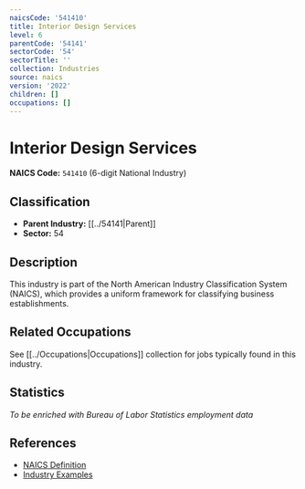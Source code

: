```yaml
---
naicsCode: '541410'
title: Interior Design Services
level: 6
parentCode: '54141'
sectorCode: '54'
sectorTitle: ''
collection: Industries
source: naics
version: '2022'
children: []
occupations: []
---
```

# Interior Design Services

**NAICS Code:** `541410` (6-digit National Industry)

## Classification

- **Parent Industry:** [[../54141|Parent]]
- **Sector:** 54

## Description

This industry is part of the North American Industry Classification System (NAICS), which provides a uniform framework for classifying business establishments.

## Related Occupations

See [[../Occupations|Occupations]] collection for jobs typically found in this industry.

## Statistics

*To be enriched with Bureau of Labor Statistics employment data*

## References

- [NAICS Definition](https://www.census.gov/naics/)
- [Industry Examples](https://www.census.gov/naics/2022NAICS/)
